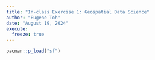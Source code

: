```yaml
---
title: "In-class Exercise 1: Geospatial Data Science"
author: "Eugene Toh"
date: "August 19, 2024"
execute:
  freeze: true
---
```


```r
pacman::p_load("sf")
```
